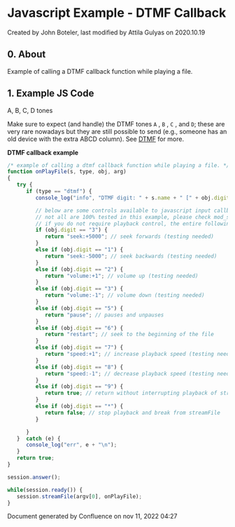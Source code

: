 
# Javascript Example - DTMF Callback 

 Created by  John Boteler, last modified by  Attila Gulyas on 2020.10.19

## 0\. About

  
Example of calling a DTMF callback function while playing a file.  

## 1\. Example JS Code 

A, B, C, D tones

Make sure to expect (and handle) the DTMF tones `A` , `B` , `C` , and `D`; these are very rare nowadays but they are still possible to send (e.g., someone has an old device with the extra ABCD column). See [DTMF](../../../Configuration/DTMF_9634268.mdx#5-other) for more.

  
**DTMF callback example**

```js
/* example of calling a dtmf callback function while playing a file. */
function onPlayFile(s, type, obj, arg)
{
   try {
      if (type == "dtmf") {
         console_log("info", "DTMF digit: " + s.name + " [" + obj.digit + "] len [" + obj.duration + "]\n\n");

         // below are some controls available to javascript input callback
         // not all are 100% tested in this example, please check mod_spidermonkey if they do not work for you
         // if you do not require playback control, the entire following block can be removed
         if (obj.digit == "3") {
            return "seek:+5000"; // seek forwards (testing needed)
         }
         else if (obj.digit == "1") {
            return "seek:-5000"; // seek backwards (testing needed)
         }
         else if (obj.digit == "2") {
            return "volume:+1"; // volume up (testing needed)
         }
         else if (obj.digit == "3") {
            return "volume:-1"; // volume down (testing needed)
         }
         else if (obj.digit == "5") {
            return "pause"; // pauses and unpauses
         }
         else if (obj.digit == "6") {
            return "restart"; // seek to the beginning of the file
         }
         else if (obj.digit == "7") {
            return "speed:+1"; // increase playback speed (testing needed)
         }
         else if (obj.digit == "8") {
            return "speed:-1"; // decrease playback speed (testing needed)
         }
         else if (obj.digit == "9") {
            return true; // return without interrupting playback of streamFile
         }
         else if (obj.digit == "*") {
            return false; // stop playback and break from streamFile
         }

      }
   }  catch (e) {
      console_log("err", e + "\n");
   }
   return true;
}

session.answer();

while(session.ready()) {
   session.streamFile(argv[0], onPlayFile);
}
```

Document generated by Confluence on nov 11, 2022 04:27
